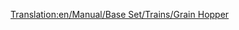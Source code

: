 [[Translation:en/Manual/Base Set/Trains/Grain Hopper]]
{{pl/Manual/Base Set/Trains/Wagony|Picture=[[File:en/Manual/Base Set/Trains/Grainhopper.png]]
|Name=Wagon na ziarno
|NormalCost=£1,066 ($2,132)
|NormalWeight=19 / 49 t
|NormalCapacity=30 ton zboża
|MonoCost="
|MonoWeight=19 / 54 t
|MonoCapacity=35 tonnes of grain
|MagCost="
|MagWeight=19 / 56 t
|MagCapacity=37 tonnes of grain
|Description=Zwróć uwagę, że przewoźnicy żywca <small>''(livestock)''</small> i zboża mają różną pojemność, więc odpowiednio skompensuj, gdy prowadzisz mieszany pociąg z gospodarstwa.
}}